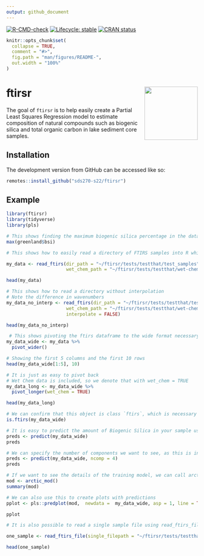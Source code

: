 ```yaml
---
output: github_document
---
```


<!-- README.md is generated from README.Rmd. Please edit that file -->
<!-- badges: start -->
[![R-CMD-check](https://github.com/sds270-s22/ftirsr/workflows/R-CMD-check/badge.svg)](https://github.com/sds270-s22/ftirsr/actions) [![Lifecycle: stable](https://img.shields.io/badge/lifecycle-stable-brightgreen.svg)](https://lifecycle.r-lib.org/articles/stages.html#stable)
[![CRAN status](https://www.r-pkg.org/badges/version/ftirsr)](https://CRAN.R-project.org/package=ftirsr)
<!-- badges: end -->
```r
knitr::opts_chunk$set(
  collapse = TRUE,
  comment = "#>",
  fig.path = "man/figures/README-",
  out.width = "100%"
)
```

# ftirsr <img src="./data-raw/Sticker/ftiRRRs.png" align="right" height=140/>


The goal of `ftirsr` is to help easily create a Partial Least Squares Regression model to estimate composition of natural compounds such as biogenic silica and total organic carbon in lake sediment core samples. 

## Installation

The development version from GitHub can be accessed like so:

``` r
remotes::install_github("sds270-s22/ftirsr")
```

## Example


```r
library(ftirsr)
library(tidyverse)
library(pls)

# This shows finding the maximum biogenic silica percentage in the dataset
max(greenland$bsi)
```

```r
# This shows how to easily read a directory of FTIRS samples into R while attaching Wet Chemistry values and interpolating onto a vector of rounded wavenumbers for ease of interpretation

my_data <- read_ftirs(dir_path = "~/ftirsr/tests/testthat/test_samples",
                      wet_chem_path = "~/ftirsr/tests/testthat/wet-chem-data.csv")

head(my_data)
```

```r
# This shows how to read a directory without interpolation
# Note the difference in wavenumbers
my_data_no_interp <- read_ftirs(dir_path = "~/ftirsr/tests/testthat/test_samples",
                      wet_chem_path = "~/ftirsr/tests/testthat/wet-chem-data.csv",
                      interpolate = FALSE)

head(my_data_no_interp)

```

```r
 # This shows pivoting the ftirs dataframe to the wide format necessary to run in a PLS model
my_data_wide <- my_data %>%
  pivot_wider()

# Showing the first 5 columns and the first 10 rows
head(my_data_wide[1:5], 10)
```

```r
# It is just as easy to pivot back
# Wet Chem data is included, so we denote that with wet_chem = TRUE
my_data_long <- my_data_wide %>%
  pivot_longer(wet_chem = TRUE)

head(my_data_long)
```


```r
# We can confirm that this object is class `ftirs`, which is necessary to access methods, such as predict.ftirs()
is.ftirs(my_data_wide)
```

```r
# It is easy to predict the amount of Biogenic Silica in your sample using our model that is trained on 131 arctic lake sediment core samples
preds <- predict(my_data_wide)
preds
```

```r
# We can specify the number of components we want to see, as this is inherited from the predict.mvr method
preds <- predict(my_data_wide, ncomp = 4)
preds
```

```r
# If we want to see the details of the training model, we can call arctic_mod() 
mod <- arctic_mod()
summary(mod)

# We can also use this to create plots with predictions
pplot <- pls::predplot(mod,  newdata =  my_data_wide, asp = 1, line = TRUE)

pplot
```

```r
# It is also possible to read a single sample file using read_ftirs_file()

one_sample <- read_ftirs_file(single_filepath = "~/ftirsr/tests/testthat/test_samples/FISK-10.0.csv")

head(one_sample)
```



